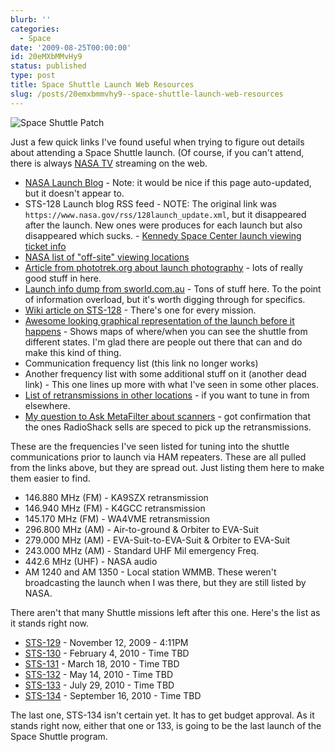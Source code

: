 ```yaml
---
blurb: ''
categories:
  - Space
date: '2009-08-25T00:00:00'
id: 20eMXbMMvHy9
status: published
type: post
title: Space Shuttle Launch Web Resources
slug: /posts/20emxbmmvhy9--space-shuttle-launch-web-resources
---
```


<Img id="shuttle_patch_150x166.png" alt="Space Shuttle Patch" />

Just a few quick links I've found useful when trying to figure out details about attending a Space Shuttle launch. (Of course, if you can't attend, there is always [NASA TV](https://www.nasa.gov/multimedia/nasatv/#public) streaming on the web.

- [NASA Launch Blog](https://www.nasa.gov/mission_pages/shuttle/launch/launch_blog.html) - Note: it would be nice if this page auto-updated, but it doesn't appear to.
- STS-128 Launch blog RSS feed - NOTE: The original link was `https://www.nasa.gov/rss/128launch_update.xml`, but it disappeared after the launch. New ones were produces for each launch but also disappeared which sucks. - [Kennedy Space Center launch viewing ticket info](https://www.kennedyspacecenter.com/info/tickets)
- [NASA list of "off-site" viewing locations](https://www.nasa.gov/centers/kennedy/launchingrockets/viewing.html)
- [Article from phototrek.org about launch photography](http://www.phototrek.org/Travel/STS-93/exposure.html) - lots of really good stuff in here.
- [Launch info dump from sworld.com.au](https://www.sworld.com.au/steven/space/shuttle/guide.txt) - Tons of stuff here. To the point of information overload, but it's worth digging through for specifics.
- [Wiki article on STS-128](https://en.wikipedia.org/wiki/STS-128) - There's one for every mission.
- [Awesome looking graphical representation of the launch before it happens](https://celestrak.com/events/sts-128-launch.php) - Shows maps of where/when you can see the shuttle from different states. I'm glad there are people out there that can and do make this kind of thing.
- Communication frequency list (this link no longer works)
- Another frequency list with some additional stuff on it (another dead link) - This one lines up more with what I've seen in some other places.
- [List of retransmissions in other locations](https://www.amsat.org/amsat/sarex/shutfreq.html) - if you want to tune in from elsewhere.
- [My question to Ask MetaFilter about scanners](https://ask.metafilter.com/131086/A-radio-for-listening-to-the-space-shuttle-launch) - got confirmation that the ones RadioShack sells are speced to pick up the retransmissions.

These are the frequencies I've seen listed for tuning into the shuttle communications prior to launch via HAM repeaters. These are all pulled from the links above, but they are spread out. Just listing them here to make them easier to find.

-   146.880 MHz (FM) - KA9SZX retransmission
-   146.940 MHz (FM) - K4GCC retransmission
-   145.170 MHz (FM) - WA4VME retransmission
-   296.800 MHz (AM) - Air-to-ground & Orbiter to EVA-Suit
-   279.000 MHz (AM) - EVA-Suit-to-EVA-Suit & Orbiter to EVA-Suit
-   243.000 MHz (AM) - Standard UHF Mil emergency Freq.
-   442.6 MHz (UHF) - NASA audio
-   AM 1240 and AM 1350 - Local station WMMB. These weren't
    broadcasting the launch when I was there, but they are still listed
    by NASA.

There aren't that many Shuttle missions left after this one. Here's the list as it stands right now.

-   [STS-129](http://en.wikipedia.org/wiki/STS-129) - November 12, 2009 - 4:11PM
-   [STS-130](http://en.wikipedia.org/wiki/STS-130) - February 4, 2010 - Time TBD
-   [STS-131](http://en.wikipedia.org/wiki/STS-131) - March 18, 2010 - Time TBD
-   [STS-132](http://en.wikipedia.org/wiki/STS-132) - May 14, 2010 - Time TBD
-   [STS-133](http://en.wikipedia.org/wiki/STS-133) - July 29, 2010 - Time TBD
-   [STS-134](http://en.wikipedia.org/wiki/STS-134) - September 16, 2010 - Time TBD

The last one, STS-134 isn't certain yet. It has to get budget approval. As it stands right now, either that one or 133, is going to be the last launch of the Space Shuttle program.

